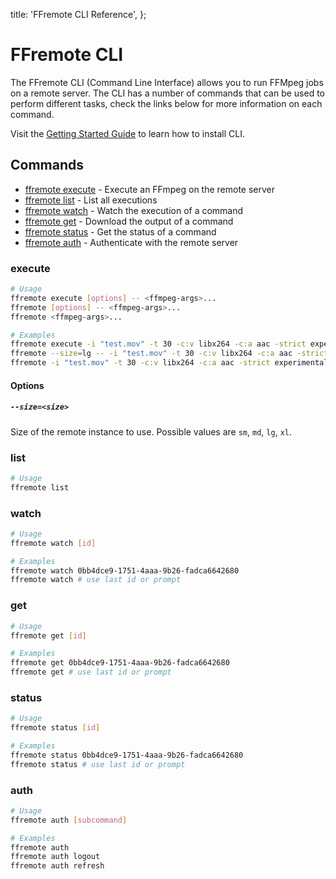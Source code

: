   title: 'FFremote CLI Reference',
};

# FFremote CLI

The FFremote CLI (Command Line Interface) allows you to run FFMpeg jobs on a remote server. The CLI has a
number of commands that can be used to perform different tasks, check the
links below for more information on each command.

Visit the [Getting Started Guide](/docs/ffremote/getting-started#install) to learn how to install CLI.

## Commands

- [ffremote execute](#execute) - Execute an FFmpeg on the remote server
- [ffremote list](#list) - List all executions
- [ffremote watch](#watch) - Watch the execution of a command
- [ffremote get](#get) - Download the output of a command
- [ffremote status](#status) - Get the status of a command
- [ffremote auth](#auth) - Authenticate with the remote server

### execute

```bash
# Usage
ffremote execute [options] -- <ffmpeg-args>...
ffremote [options] -- <ffmpeg-args>...
ffremote <ffmpeg-args>...

# Examples
ffremote execute -i "test.mov" -t 30 -c:v libx264 -c:a aac -strict experimental "test.mp4"
ffremote --size=lg -- -i "test.mov" -t 30 -c:v libx264 -c:a aac -strict experimental "test.mp4"
ffremote -i "test.mov" -t 30 -c:v libx264 -c:a aac -strict experimental "test.mp4"
```

#### Options

##### `--size=<size>`

Size of the remote instance to use. Possible values are `sm`, `md`, `lg`, `xl`.

### list

```bash
# Usage
ffremote list
```

### watch

```bash
# Usage
ffremote watch [id]

# Examples
ffremote watch 0bb4dce9-1751-4aaa-9b26-fadca6642680
ffremote watch # use last id or prompt
```

### get

```bash
# Usage
ffremote get [id]

# Examples
ffremote get 0bb4dce9-1751-4aaa-9b26-fadca6642680
ffremote get # use last id or prompt
```

### status

```bash
# Usage
ffremote status [id]

# Examples
ffremote status 0bb4dce9-1751-4aaa-9b26-fadca6642680
ffremote status # use last id or prompt
```

### auth

```bash
# Usage
ffremote auth [subcommand]

# Examples
ffremote auth
ffremote auth logout
ffremote auth refresh
```
